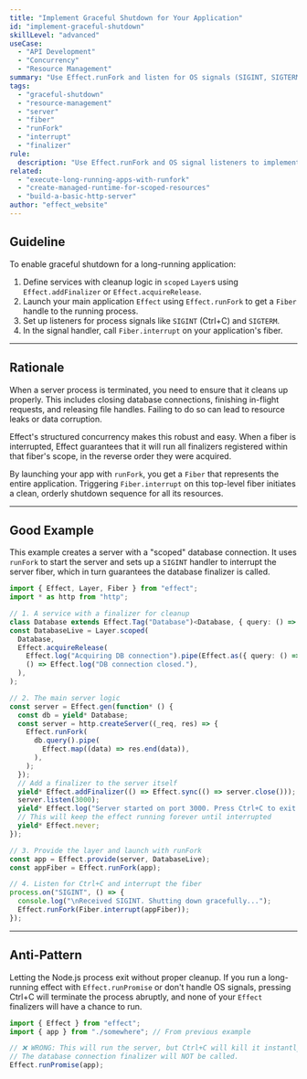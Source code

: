 ```yaml
---
title: "Implement Graceful Shutdown for Your Application"
id: "implement-graceful-shutdown"
skillLevel: "advanced"
useCase:
  - "API Development"
  - "Concurrency"
  - "Resource Management"
summary: "Use Effect.runFork and listen for OS signals (SIGINT, SIGTERM) to trigger a Fiber.interrupt, ensuring all resources are safely released."
tags:
  - "graceful-shutdown"
  - "resource-management"
  - "server"
  - "fiber"
  - "runFork"
  - "interrupt"
  - "finalizer"
rule:
  description: "Use Effect.runFork and OS signal listeners to implement graceful shutdown for long-running applications."
related:
  - "execute-long-running-apps-with-runfork"
  - "create-managed-runtime-for-scoped-resources"
  - "build-a-basic-http-server"
author: "effect_website"
---
```


## Guideline

To enable graceful shutdown for a long-running application:
1.  Define services with cleanup logic in `scoped` `Layer`s using `Effect.addFinalizer` or `Effect.acquireRelease`.
2.  Launch your main application `Effect` using `Effect.runFork` to get a `Fiber` handle to the running process.
3.  Set up listeners for process signals like `SIGINT` (Ctrl+C) and `SIGTERM`.
4.  In the signal handler, call `Fiber.interrupt` on your application's fiber.

---

## Rationale

When a server process is terminated, you need to ensure that it cleans up properly. This includes closing database connections, finishing in-flight requests, and releasing file handles. Failing to do so can lead to resource leaks or data corruption.

Effect's structured concurrency makes this robust and easy. When a fiber is interrupted, Effect guarantees that it will run all finalizers registered within that fiber's scope, in the reverse order they were acquired.

By launching your app with `runFork`, you get a `Fiber` that represents the entire application. Triggering `Fiber.interrupt` on this top-level fiber initiates a clean, orderly shutdown sequence for all its resources.

---

## Good Example

This example creates a server with a "scoped" database connection. It uses `runFork` to start the server and sets up a `SIGINT` handler to interrupt the server fiber, which in turn guarantees the database finalizer is called.

```typescript
import { Effect, Layer, Fiber } from "effect";
import * as http from "http";

// 1. A service with a finalizer for cleanup
class Database extends Effect.Tag("Database")<Database, { query: () => Effect.Effect<string> }> {}
const DatabaseLive = Layer.scoped(
  Database,
  Effect.acquireRelease(
    Effect.log("Acquiring DB connection").pipe(Effect.as({ query: () => Effect.succeed("data") })),
    () => Effect.log("DB connection closed."),
  ),
);

// 2. The main server logic
const server = Effect.gen(function* () {
  const db = yield* Database;
  const server = http.createServer((_req, res) => {
    Effect.runFork(
      db.query().pipe(
        Effect.map((data) => res.end(data)),
      ),
    );
  });
  // Add a finalizer to the server itself
  yield* Effect.addFinalizer(() => Effect.sync(() => server.close()));
  server.listen(3000);
  yield* Effect.log("Server started on port 3000. Press Ctrl+C to exit.");
  // This will keep the effect running forever until interrupted
  yield* Effect.never;
});

// 3. Provide the layer and launch with runFork
const app = Effect.provide(server, DatabaseLive);
const appFiber = Effect.runFork(app);

// 4. Listen for Ctrl+C and interrupt the fiber
process.on("SIGINT", () => {
  console.log("\nReceived SIGINT. Shutting down gracefully...");
  Effect.runFork(Fiber.interrupt(appFiber));
});
```

---

## Anti-Pattern

Letting the Node.js process exit without proper cleanup. If you run a long-running effect with `Effect.runPromise` or don't handle OS signals, pressing Ctrl+C will terminate the process abruptly, and none of your `Effect` finalizers will have a chance to run.

```typescript
import { Effect } from "effect";
import { app } from "./somewhere"; // From previous example

// ❌ WRONG: This will run the server, but Ctrl+C will kill it instantly.
// The database connection finalizer will NOT be called.
Effect.runPromise(app);
```